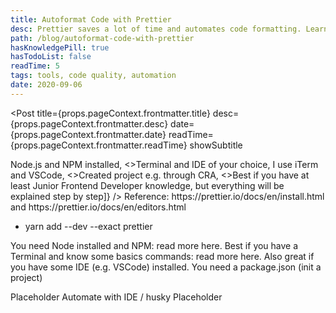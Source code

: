 ```yaml
---
title: Autoformat Code with Prettier
desc: Prettier saves a lot of time and automates code formatting. Learn how to integrate with it, recommended setup is included.
path: /blog/autoformat-code-with-prettier
hasKnowledgePill: true
hasTodoList: false
readTime: 5
tags: tools, code quality, automation
date: 2020-09-06
---
```



<Post
  title={props.pageContext.frontmatter.title}
  desc={props.pageContext.frontmatter.desc}
  date={props.pageContext.frontmatter.date}
  readTime={props.pageContext.frontmatter.readTime}
  showSubtitle
>
  <Title level={3}>Prerequites</Title>
  <Paragraph lastParagraph>
    <PostList data={[<><Link href="https://phoenixnap.com/kb/install-node-js-npm-on-windows" size="small">Node.js and NPM</Link> installed</>, <>Terminal and IDE of your choice, I use <Link href="https://iterm2.com/" size="small">iTerm</Link> and <Link href="https://code.visualstudio.com/" size="small">VSCode</Link></>, <>Created project e.g. through <Link href="https://create-react-app.dev/" size="small">CRA</Link></>, <>Best if you have at least <Text size="small" strong>Junior Frontend Developer knowledge</Text>, but everything will be explained step by step</>]} />
    </Paragraph>


<Title level={3}>Knowledge Pill</Title>
Reference: https://prettier.io/docs/en/install.html and https://prettier.io/docs/en/editors.html
<ul>
  <li>yarn add --dev --exact prettier</li>
</ul>

You need Node installed and NPM: read more here. Best if you have a Terminal
and know some basics commands: read more here. Also great if you have some IDE
(e.g. VSCode) installed. You need a package.json (init a project)

  <Title>Installation</Title>
  Placeholder
  <Title level={2}>Automation</Title>
  Automate with IDE / husky Placeholder
  <Title level={2}>Recommended setup</Title>
  <Title level={2}>Most used commands / tips and tricks</Title>
  <Title level={2}>Prettify extension</Title>
  <Title level={2}>References</Title>
</Post>

